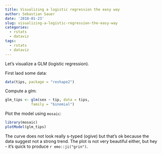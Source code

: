 ```yaml
---
title: Visualizing a logistic regression the easy way
author: Sebastian Sauer
date: '2018-01-23'
slug: visualizing-a-logistic-regression-the-easy-way
categories:
  - rstats
  - dataviz
tags:
  - rstats
  - dataviz
---
```



Let's visualize a GLM (logistic regression). 

First laod some data:


```r
data(tips, package = "reshape2")
```


Compute a glm:

```r
glm_tips <- glm(sex ~ tip, data = tips,
            family = "binomial")
```

Plot the model using `mosaic`:

```r
library(mosaic)
plotModel(glm_tips)
```

The curve does not look really s-typed (ogive) but that's ok because the data suggest not a strong trend. The plot is not very beautiful either, but hey - it's quick to produce `r emo::ji("grin")`. 





